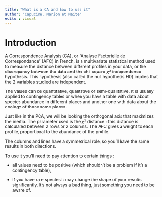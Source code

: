 ```yaml
---
title: "What is a CA and how to use it"
author: "Capucine, Marion et Maite"
editor: visual
---
```


# Introduction

A Correspondence Analysis (CA), or "Analyse Factorielle de Correspondance" (AFC) in French, is a multivariate statistical method used to measure the distance between different profiles in your data, or the discrepancy between the data and the chi-square $\chi²$ independence hypothesis. This hypothesis (also called the null hypothesis H0) implies that the 2 variables studied are independent.    

The values can be quantitative, qualitative or semi-qualitative.
It is usually applied to contingency tables or when you have a table with data about species abundance in different places and another one with data about the ecology of those same places.

Just like in the PCA, we will be looking the orthogonal axis that maximizes the inertia. The parameter used is the $\chi²$ distance : this distance is calculated between 2 rows or 2 columns. The AFC gives a weight to each profile, proportional to the abundance of the profile.

The columns and lines have a symmetrical role, so you'll have the same results in both directions.

To use it you'll need to pay attention to certain things :

-    all values need to be positive (which shouldn't be a problem if it's a contingency table),

-   if you have rare species it may change the shape of your results significantly. It's not always a bad thing, just something you need to be aware of.
